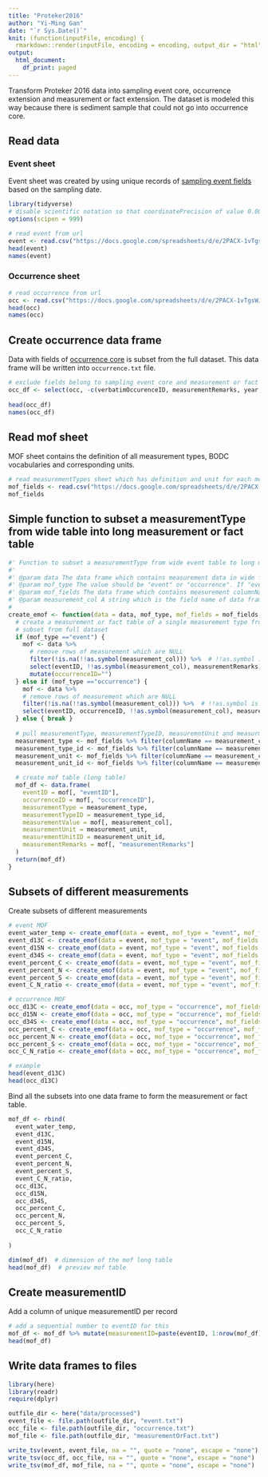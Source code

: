 ```yaml
---
title: "Proteker2016"
author: "Yi-Ming Gan"
date: "`r Sys.Date()`"
knit: (function(inputFile, encoding) {
  rmarkdown::render(inputFile, encoding = encoding, output_dir = "html") })
output:
  html_document:
    df_print: paged
---
```


Transform Proteker 2016 data into sampling event core, occurrence extension and measurement or fact extension. The dataset is modeled this way because there is sediment sample that could not go into occurrence core.

## Read data 

### Event sheet

Event sheet was created by using unique records of [sampling event fields](https://rs.gbif.org/core/dwc_event_2022-02-02.xml) based on the sampling date.


```r
library(tidyverse)
# disable scientific notation so that coordinatePrecision of value 0.0001 will not become 1e-4
options(scipen = 999)

# read event from url
event <- read.csv("https://docs.google.com/spreadsheets/d/e/2PACX-1vTgsWJwmdxwhBtqo2JOAHMjQ0heA9jRtSB0ilfczTuVd80VBD79M3VYZPda69W9ALF286qd7BauJYqP/pub?gid=584519375&single=true&output=tsv", header = TRUE, sep = "\t", allowEscapes = FALSE, quote = "", check.names = FALSE)  
head(event)
names(event)

```

### Occurrence sheet

```r
# read occurrence from url
occ <- read.csv("https://docs.google.com/spreadsheets/d/e/2PACX-1vTgsWJwmdxwhBtqo2JOAHMjQ0heA9jRtSB0ilfczTuVd80VBD79M3VYZPda69W9ALF286qd7BauJYqP/pub?gid=0&single=true&output=tsv", header = TRUE, sep = "\t", allowEscapes = FALSE, quote = "", check.names = FALSE)  
head(occ)
names(occ)
```

## Create occurrence data frame

Data with fields of [occurrence core](https://rs.gbif.org/core/dwc_occurrence_2022-02-02.xml) is subset from the full dataset. This data frame will be written into `occurrence.txt` file.

```r
# exclude fields belong to sampling event core and measurement or fact extension
occ_df <- select(occ, -c(verbatimOccurenceID, measurementRemarks, year, month, day, coordinateUncertaintyInMeters, decimalLatitude, decimalLongitude, geodeticDatum, minimumDepthInMeters, maximumDepthInMeters, d13C, d15N, d34S), -contains("%"), -contains("C/N")) 
                 
head(occ_df)
names(occ_df)
```


## Read mof sheet 

MOF sheet contains the definition of all measurement types, BODC vocabularies and corresponding units. 

```r
# read measurementTypes sheet which has definition and unit for each measurmeent header
mof_fields <- read.csv("https://docs.google.com/spreadsheets/d/e/2PACX-1vTgsWJwmdxwhBtqo2JOAHMjQ0heA9jRtSB0ilfczTuVd80VBD79M3VYZPda69W9ALF286qd7BauJYqP/pub?gid=1897909656&single=true&output=tsv", header = TRUE, sep = "\t", check.names = FALSE)
mof_fields
```

## Simple function to subset a measurementType from wide table into long measurement or fact table

```r
#' Function to subset a measurementType from wide event table to long measurement or fact table
#'
#' @param data The data frame which contains measurement data in wide format.
#' @param mof_type The value should be "event" or "occurrence". If "event", mof variables will be extracted from event table and occurrenceID will not be assigned to the MOF data frame. If "occurrence", mof variables and occurrenceID be extracted from occurrence table and occurrenceID will be used to create the eMOF record.
#' @param mof_fields The data frame which contains measurement columnName of `data`, measurementType and measurementUnit
#' @param measurement_col A string which is the field name of data frame that contains the measurement value. Will be used to populate the measurementValue field.
#
create_emof <- function(data = data, mof_type, mof_fields = mof_fields, measurement_col) {
  # create a measurement or fact table of a single measurement type from the data
  # subset from full dataset
  if (mof_type =="event") {
    mof <- data %>% 
      # remove rows of measurement which are NULL
      filter(!is.na(!!as.symbol(measurement_col))) %>%  # !!as.symbol is required as column name is passed as string
      select(eventID, !!as.symbol(measurement_col), measurementRemarks) %>%  # occurrenceID is absent because this is from an event table
      mutate(occurrenceID="")
  } else if (mof_type =="occurrence") {
    mof <- data %>% 
    # remove rows of measurement which are NULL
    filter(!is.na(!!as.symbol(measurement_col))) %>%  # !!as.symbol is required as column name is passed as string
    select(eventID, occurrenceID, !!as.symbol(measurement_col), measurementRemarks) # select occurrenceID here
  } else { break }
  
  # pull measurementType, measurementTypeID, measuremntUnit and measurmentUnitID from mof sheet based on the column name
  measurement_type <- mof_fields %>% filter(columnName == measurement_col) %>% pull(measurementType)
  measurement_type_id <- mof_fields %>% filter(columnName == measurement_col) %>% pull(measurementTypeID)
  measurement_unit <- mof_fields %>% filter(columnName == measurement_col) %>% pull(measurementUnit)
  measurement_unit_id <- mof_fields %>% filter(columnName == measurement_col) %>% pull(measurementUnitID)

  # create mof table (long table)
  mof_df <- data.frame(
    eventID = mof[, "eventID"],
    occurrenceID = mof[, "occurrenceID"],
    measurementType = measurement_type,
    measurementTypeID = measurement_type_id,
    measurementValue = mof[, measurement_col],
    measurementUnit = measurement_unit,
    measurementUnitID = measurement_unit_id,
    measurementRemarks = mof[, "measurementRemarks"]
  )  
  return(mof_df)
}

```


## Subsets of different measurements

Create subsets of different measurements

```r
# event MOF
event_water_temp <- create_emof(data = event, mof_type = "event", mof_fields = mof_fields, measurement_col = "water temperature (°C)")
event_d13C <- create_emof(data = event, mof_type = "event", mof_fields = mof_fields, measurement_col = "d13C")
event_d15N <- create_emof(data = event, mof_type = "event", mof_fields = mof_fields, measurement_col = "d15N")
event_d34S <- create_emof(data = event, mof_type = "event", mof_fields = mof_fields, measurement_col = "d34S")
event_percent_C <- create_emof(data = event, mof_type = "event", mof_fields = mof_fields, measurement_col = "%C")
event_percent_N <- create_emof(data = event, mof_type = "event", mof_fields = mof_fields, measurement_col = "%N")
event_percent_S <- create_emof(data = event, mof_type = "event", mof_fields = mof_fields, measurement_col = "%S")
event_C_N_ratio <- create_emof(data = event, mof_type = "event", mof_fields = mof_fields, measurement_col = "C/N")

# occurrence MOF
occ_d13C <- create_emof(data = occ, mof_type = "occurrence", mof_fields = mof_fields, measurement_col = "d13C")
occ_d15N <- create_emof(data = occ, mof_type = "occurrence", mof_fields = mof_fields, measurement_col = "d15N")
occ_d34S <- create_emof(data = occ, mof_type = "occurrence", mof_fields = mof_fields, measurement_col = "d34S")
occ_percent_C <- create_emof(data = occ, mof_type = "occurrence", mof_fields = mof_fields, measurement_col = "%C")
occ_percent_N <- create_emof(data = occ, mof_type = "occurrence", mof_fields = mof_fields, measurement_col = "%N")
occ_percent_S <- create_emof(data = occ, mof_type = "occurrence", mof_fields = mof_fields, measurement_col = "%S")
occ_C_N_ratio <- create_emof(data = occ, mof_type = "occurrence", mof_fields = mof_fields, measurement_col = "C/N")

# example
head(event_d13C)
head(occ_d13C)

```

Bind all the subsets into one data frame to form the measurement or fact table.

```r
mof_df <- rbind(
  event_water_temp,
  event_d13C,
  event_d15N, 
  event_d34S, 
  event_percent_C, 
  event_percent_N, 
  event_percent_S, 
  event_C_N_ratio, 
  occ_d13C, 
  occ_d15N, 
  occ_d34S, 
  occ_percent_C, 
  occ_percent_N, 
  occ_percent_S, 
  occ_C_N_ratio
  
)

dim(mof_df)  # dimension of the mof long table
head(mof_df)  # preview mof table
```

## Create measurementID

Add a column of unique measurementID per record

```r
# add a sequential number to eventID for this
mof_df <- mof_df %>% mutate(measurementID=paste(eventID, 1:nrow(mof_df), sep = "_"), .before=eventID)
head(mof_df)
```



## Write data frames to files

```r
library(here)
library(readr)
require(dplyr)    

outfile_dir <- here("data/processed")
event_file <- file.path(outfile_dir, "event.txt")
occ_file <- file.path(outfile_dir, "occurrence.txt")
mof_file <- file.path(outfile_dir, "measurementOrFact.txt")

write_tsv(event, event_file, na = "", quote = "none", escape = "none")
write_tsv(occ_df, occ_file, na = "", quote = "none", escape = "none")
write_tsv(mof_df, mof_file, na = "", quote = "none", escape = "none")
```
